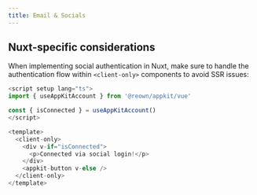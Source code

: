 ```yaml
---
title: Email & Socials
---
```



<Socials />

## Nuxt-specific considerations

When implementing social authentication in Nuxt, make sure to handle the authentication flow within `<client-only>` components to avoid SSR issues:

```javascript
<script setup lang="ts">
import { useAppKitAccount } from '@reown/appkit/vue'

const { isConnected } = useAppKitAccount()
</script>

<template>
  <client-only>
    <div v-if="isConnected">
      <p>Connected via social login!</p>
    </div>
    <appkit-button v-else />
  </client-only>
</template>
```
